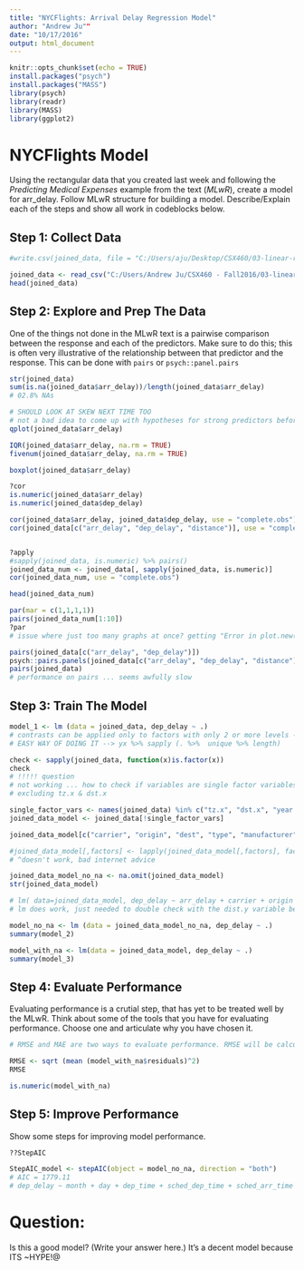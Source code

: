 ---
title: "NYCFlights: Arrival Delay Regression Model"
author: "Andrew Ju""
date: "10/17/2016"
output: html_document
---

```{r setup, include=FALSE}
knitr::opts_chunk$set(echo = TRUE)
install.packages("psych")
install.packages("MASS")
library(psych)
library(readr)
library(MASS)
library(ggplot2)

```

# NYCFlights Model

Using the rectangular data that you created last week and following the *Predicting Medical Expenses* example from the text (*MLwR*), create a model for arr_delay. Follow MLwR structure 
for building a model. Describe/Explain each of the steps and show all work in codeblocks below.


## Step 1: Collect Data 

```{r "Step 1: Collect Data" }
#write.csv(joined_data, file = "C:/Users/aju/Desktop/CSX460/03-linear-regression/HW2_joined_data.csv")

joined_data <- read_csv("C:/Users/Andrew Ju/CSX460 - Fall2016/03-linear-regression/HW2_joined_data.csv")
head(joined_data)

```

## Step 2: Explore and Prep The Data


One of the things not done in the MLwR text is a pairwise comparison between the response and each of the predictors. Make sure to do this; this is often very illustrative of the relationship between that predictor and the response. This can be done with `pairs` or `psych::panel.pairs`


```{r "Step 2: Explore and Prep The Data" }

str(joined_data)
sum(is.na(joined_data$arr_delay))/length(joined_data$arr_delay)
# 02.8% NAs

# SHOULD LOOK AT SKEW NEXT TIME TOO
# not a bad idea to come up with hypotheses for strong predictors before even modeling
qplot(joined_data$arr_delay)

IQR(joined_data$arr_delay, na.rm = TRUE)
fivenum(joined_data$arr_delay, na.rm = TRUE)

boxplot(joined_data$arr_delay)

?cor
is.numeric(joined_data$arr_delay)
is.numeric(joined_data$dep_delay)

cor(joined_data$arr_delay, joined_data$dep_delay, use = "complete.obs")
cor(joined_data[c("arr_delay", "dep_delay", "distance")], use = "complete.obs")


?apply
#sapply(joined_data, is.numeric) %>% pairs() 
joined_data_num <- joined_data[, sapply(joined_data, is.numeric)]
cor(joined_data_num, use = "complete.obs")

head(joined_data_num)

par(mar = c(1,1,1,1))
pairs(joined_data_num[1:10])
?par
# issue where just too many graphs at once? getting "Error in plot.new() : figure margins too large"

pairs(joined_data[c("arr_delay", "dep_delay")])
psych::pairs.panels(joined_data[c("arr_delay", "dep_delay", "distance")])
pairs(joined_data)
# performance on pairs ... seems awfully slow

```

## Step 3:  Train The Model

```{r "Step 3: Train The Model" }
model_1 <- lm (data = joined_data, dep_delay ~ .)
# contrasts can be applied only to factors with only 2 or more levels --> so drop single factor variables, I'm assuming
# EASY WAY OF DOING IT --> yx %>% sapply (. %>%  unique %>% length)

check <- sapply(joined_data, function(x)is.factor(x))
check
# !!!!! question
# not working ... how to check if variables are single factor variables? --> needed to export to CSV and manually check ... 
# excluding tz.x & dst.x

single_factor_vars <- names(joined_data) %in% c("tz.x", "dst.x", "year.x", "dst.y")
joined_data_model <- joined_data[!single_factor_vars]

joined_data_model[c("carrier", "origin", "dest", "type", "manufacturer", "model", "engine", "name.x", "name.y")] <- lapply(joined_data_model[c("carrier", "origin", "dest", "type", "manufacturer", "model", "engine", "name.x", "name.y")], factor)

#joined_data_model[,factors] <- lapply(joined_data_model[,factors], factor)
# ^doesn't work, bad internet advice 

joined_data_model_no_na <- na.omit(joined_data_model)
str(joined_data_model)

# lm( data=joined_data_model, dep_delay ~ arr_delay + carrier + origin + dest + model + distance + precip)
# lm does work, just needed to double check with the dist.y variable being a single factor

model_no_na <- lm (data = joined_data_model_no_na, dep_delay ~ .)
summary(model_2)

model_with_na <- lm(data = joined_data_model, dep_delay ~ .)
summary(model_3)


```

## Step 4: Evaluate Performance

Evaluating performance is a crutial step, that has yet to be treated well by the MLwR. Think about some of the tools that you have for evaluating performance.  Choose one and articulate why you have chosen it.

```{r "Step 4: Evaluate Performance" }
# RMSE and MAE are two ways to evaluate performance. RMSE will be calculated here since it gives greater weights to larger errors.

RMSE <- sqrt (mean (model_with_na$residuals)^2) 
RMSE

is.numeric(model_with_na)
```


## Step 5: Improve Performance 

Show some steps for improving model performance.

```{r "Step 5: Improve Performance" }

??StepAIC

StepAIC_model <- stepAIC(object = model_no_na, direction = "both")
# AIC = 1779.11
# dep_delay ~ month + day + dep_time + sched_dep_time + sched_arr_time + arr_delay + flight + air_time + distance + hour + year.y + lat.y


```


# Question:

Is this a good model?  (Write your answer here.)
It's a decent model because ITS ~HYPE!@
